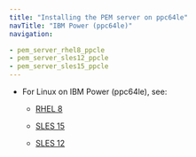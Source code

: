 ```yaml
---
title: "Installing the PEM server on ppc64le"
navTitle: "IBM Power (ppc64le)"
navigation:

- pem_server_rhel8_ppcle
- pem_server_sles12_ppcle
- pem_server_sles15_ppcle
---
```


- For Linux on IBM Power (ppc64le), see:
  - [RHEL 8](pem_server_rhel8_ppcle)
  
  - [SLES 15](pem_server_sles15_ppcle)
  - [SLES 12](pem_server_sles12_ppcle)
